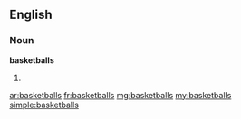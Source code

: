==English==

===Noun===
'''basketballs'''

# {{plural of|[[basketball]]}}

[[ar:basketballs]]
[[fr:basketballs]]
[[mg:basketballs]]
[[my:basketballs]]
[[simple:basketballs]]
